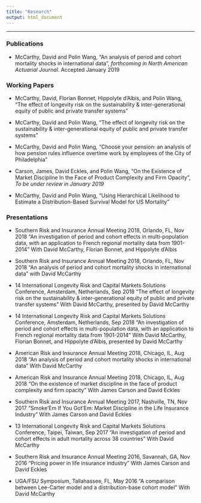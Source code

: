 ```yaml
---
title: "Research"
output: html_document
---
```

**************

### Publications

- McCarthy, David and Polin Wang, "An analysis of period and cohort mortality shocks in international data", _forthcoming in North American Actuarial Journal_. Accepted January 2019

### Working Papers

- McCarthy, David, Florian Bonnet, Hippolyte d'Albis, and Polin Wang, "The effect of longevity risk on the sustainability \& inter-generational equity of public and private transfer systems"

- McCarthy, David and Polin Wang, "The effect of longevity risk on the sustainability \& inter-generational equity of public and private transfer systems"

- McCarthy, David and Polin Wang, "Choose your pension: an analysis of how pension rules influence overtime work by employees of the City of Philadelphia"

- Carson, James, David Eckles, and Polin Wang, "On the Existence of Market Discipline In the Face of Product Complexity and Firm Opacity", _To be under review in January 2019_

- McCarthy, David and Polin Wang, "Using Hierarchical Likelihood to Estimate a Distribution-Based Survival Model for US Mortality"



### Presentations

- Southern Risk and Insurance Annual Meeting 2018, Orlando, FL, Nov 2018
    "An investigation of period and cohort effects in multi-population data, with an application to French regional mortality data from 1901-2014" With David McCarthy, Florian Bonnet, and Hippolyte d'Albis

- Southern Risk and Insurance Annual Meeting 2018, Orlando, FL, Nov 2018
    "An analysis of period and cohort mortality shocks in international data" with David McCarthy

- 14 International Longevity Risk and Capital Markets Solutions Conference, Amsterdam, Netherlands, Sep 2018
    "The effect of longevity risk on the sustainability \& inter-generational equity of public and private transfer systems" With David McCarthy, presented by David McCarthy

- 14 International Longevity Risk and Capital Markets Solutions Conference, Amsterdam, Netherlands, Sep 2018
    "An investigation of period and cohort effects in multi-population data, with an application to French regional mortality data from 1901-2014" With David McCarthy, Florian Bonnet, and Hippolyte d'Albis, presented by David McCarthy

- American Risk and Insurance Annual Meeting 2018, Chicago, IL, Aug 2018
    "An analysis of period and cohort mortality shocks in international data" With David McCarthy

- American Risk and Insurance Annual Meeting 2018, Chicago, IL, Aug 2018
    "On the existence of market discipline in the face of product complexity and firm opacity" With James Carson and David Eckles

- Southern Risk and Insurance Annual Meeting 2017, Nashville, TN, Nov 2017
    "Smoke'Em If You Got'Em: Market Discipline in the Life Insurance Industry" With James Carson and David Eckles

- 13 International Longevity Risk and Capital Markets Solutions Conference, Taipei, Taiwan, Sep 2017
    "An investigation of period and cohort effects in adult mortality across 38 countries" With David McCarthy

- Southern Risk and Insurance Annual Meeting 2016, Savannah, GA, Nov 2016
    "Pricing power in life insurance industry" With James Carson and David Eckles

- UGA/FSU Symposium, Tallahassee, FL, May 2016
    "A comparison between Lee-Carter model and a distribution-base cohort model" With David McCarthy
    
    
    




